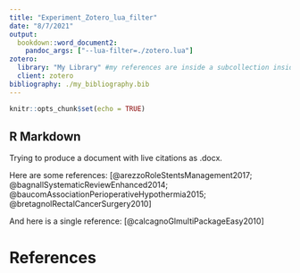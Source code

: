 ---
title: "Experiment_Zotero_lua_filter"
date: "8/7/2021"
output:
  bookdown::word_document2:
    pandoc_args: ["--lua-filter=./zotero.lua"]
zotero:
  library: "My Library" #my references are inside a subcollection inside My Library
  client: zotero
bibliography: ./my_bibliography.bib
---

```{r setup, include=FALSE}
knitr::opts_chunk$set(echo = TRUE)
```

## R Markdown {-}

Trying to produce a document with live citations as .docx.

Here are some references: [@arezzoRoleStentsManagement2017; @bagnallSystematicReviewEnhanced2014; @baucomAssociationPerioperativeHypothermia2015; @bretagnolRectalCancerSurgery2010]

And here is a single reference: [@calcagnoGlmultiPackageEasy2010]

\newpage

# References {-}

<div id="refs"></div>